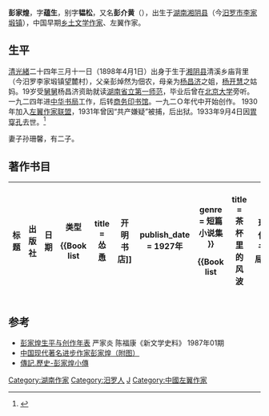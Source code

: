 {{multiple issues|
{{expand|time=2015-09-23T06:43:42+00:00}}
{{refimprove|time=2015-09-23T06:43:42+00:00}}
}}
{{Infobox person
|name   = 彭家煌
|image       =
|caption     =
|birth_date  = {{birth date|1898|4|1}}
|birth_place = [[湖南|湖南]][[汨罗县|汨罗]]
|death_date  = {{Death date and age|1933|9|4|1898|4|1}}
|death_place = [[上海|上海]]
|other_names = 彭介黄，彭芳草
|known_for   = 作家
|employer    =
|nationality = [[中国|中国]]
}}

'''彭家煌'''，字'''蕴生'''，别字'''韫松'''，又名'''彭介黄'''（{{bd|1898年|4月1日|1933年|9月4日|catIdx=彭}}），出生于[[湖南|湖南]][[湘阴县|湘阴县]]（今[[汨罗市|汨罗市]][[李家塅镇|李家塅镇]]），中国早期[[乡土文学|乡土文学]][[作家|作家]]、左翼作家。
==生平==
[[清|清]][[光緒|光緒]]二十四年三月十一日（1898年4月1日）出身于生于[[湘阴县|湘阴县]]清溪乡庙背里（今汨罗李家塅镇望麓村），父亲彭焯然为佃农，母亲为[[杨昌济|杨昌济]]之姐，[[杨开慧|杨开慧]]之姑妈。19岁受[[舅舅|舅舅]]杨昌济资助就读[[湖南省立第一师范|湖南省立第一师范]]，毕业后曾在[[北京大学|北京大学]]旁听。一九二四年进[[中华书局|中华书局]]工作，后转[[商务印书馆|商务印书馆]]。一九二Ｏ年代中开始创作。 1930年加入[[左翼作家联盟|左翼作家联盟]]，1931年曾因“共产嫌疑”被捕，后出狱。1933年9月4日因[[胃穿孔|胃穿孔]]去世。<ref>{{Cite web |url=http://www.archives.sh.cn/shjy/scbq/201203/t20120313_5704.html |title=中国现代著名进步作家彭家煌 |access-date=2015-09-23 |archive-date=2018-11-07 |archive-url=https://web.archive.org/web/20181107145630/http://www.archives.sh.cn/shjy/scbq/201203/t20120313_5704.html |dead-url=no }}</ref>

妻子孙珊馨，有二子。

==著作书目==
{| class="wikitable" style="width:100%; margin:auto;"
|-
! scope="col" | 标题
! scope="col" | 出版社
! scope="col" | 日期
! scope="col" | 类型

{{Book list
 | title          = 怂恿
 | publisher      = [[开明书店|开明书店]]
 | publish_date   = 1927年
 | genre          = 短篇小说集
}}

{{Book list
 | title          = 茶杯里的风波
 | publisher      = [[现代书局|现代书局]]
 | publish_date   = 1928年
 | genre          = 短篇小说集
}}

{{Book list
 | title          = 皮克的情书
 | publisher      = 现代书局
 | publish_date   = 1928年
 | genre          = 中篇小说集
}}

{{Book list
 | title          = 管他呢
 | publisher      = [[北新书局|北新书局]]
 | publish_date   = 1928年
 | genre          = 短篇小说集
}}

{{Book list
 | title          = 苦酒集
 | publisher      = 北新书局
 | publish_date   = 1928年
 | genre          = 短篇小说集
}}

{{Book list
 | title          = 平淡的故事
 | publisher      = [[大东书局|大东书局]]
 | publish_date   = 1929年
 | genre          = 小说集
}}

{{Book list
 | title          = 厄运
 | publisher      = [[神州国光社|神州国光社]]
 | publish_date   = 1930年
 | genre          = 中篇小说
}}

{{Book list
 | title          = 寒夜
 | publisher      = 神州国光社
 | publish_date   = 1930年
 | genre          = 短篇小说集
}}

{{Book list
 | title          = 落花曲
 | publisher      = 神州国光社
 | publish_date   = 1931年
 | genre          = 长篇小说
}}

{{Book list
 | title          = 在潮神庙
 | publisher      = [[良友图书印刷公司|良友图书印刷公司]]
 | publish_date   = 1933年
 | genre          = 小说
}}

{{Book list
 | title          = 喜讯
 | publisher      = 现代书局
 | publish_date   = 1934年
 | genre          = 长篇小说
}}

{{Book list
 | title          = 出路
 | publisher      = 大东书局
 | publish_date   = 1934年
 | genre          = 小说集
}}

{{Book list
 | title          = 彭家煌小说选
 | publisher      = [[人民文学出版社|人民文学出版社]]
 | publish_date   = 1987年
 | genre          = 小说集
}}
|}

==参考==
{{reflist}}
* [http://www.cnki.com.cn/Article/CJFDTotal-XWXS198701016.htm 彭家煌生平与创作年表] {{Wayback|url=http://www.cnki.com.cn/Article/CJFDTotal-XWXS198701016.htm |date=20190613123007 }} 严家炎  陈福康《新文学史料》 1987年01期
* [http://www.archives.sh.cn/shjy/scbq/201203/t20120313_5704.html 中国现代著名进步作家彭家煌（附图）] {{Wayback|url=http://www.archives.sh.cn/shjy/scbq/201203/t20120313_5704.html |date=20181107145630 }}
* [http://www.history.com.tw/pe/12/12101301.htm 傳記.歷史-彭家煌小傳] {{Wayback|url=http://www.history.com.tw/pe/12/12101301.htm |date=20101212083448 }}

{{中国近现代文学}}
{{Normdaten}}
{{DEFAULTSORT:Peng Jiahuang}}
[[Category:湖南作家|Category:湖南作家]]
[[Category:汨罗人|Category:汨罗人]]
[[Category:彭姓|J]]
[[Category:中國左翼作家|Category:中國左翼作家]]